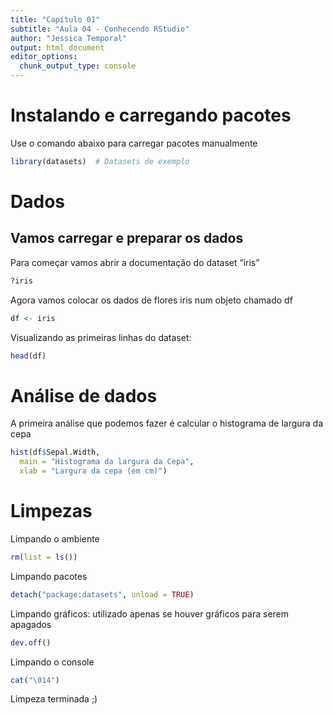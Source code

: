 ```yaml
---
title: "Capítulo 01"
subtitle: "Aula 04 - Conhecendo RStudio"
author: "Jessica Temporal"
output: html_document
editor_options: 
  chunk_output_type: console
---
```


# Instalando e carregando pacotes

Use o comando abaixo para carregar pacotes manualmente
```R
library(datasets)  # Datasets de exemplo
```

# Dados

## Vamos carregar e preparar os dados

Para começar vamos abrir a documentação do dataset "iris"
```R
?iris
```

Agora vamos colocar os dados de flores iris num objeto chamado df
```r
df <- iris
```

Visualizando as primeiras linhas do dataset:
```r
head(df)
```

# Análise de dados

A primeira análise que podemos fazer é calcular o histograma de largura da cepa
```r
hist(df$Sepal.Width, 
  main = "Histograma da largura da Cepa",
  xlab = "Largura da cepa (em cm)")
```

# Limpezas

Limpando o ambiente
```r
rm(list = ls()) 
```

Limpando pacotes
```r
detach("package:datasets", unload = TRUE)
```

Limpando gráficos: utilizado apenas se houver gráficos para serem apagados
```R
dev.off()
```

Limpando o console
```R
cat("\014")
```

Limpeza terminada ;)